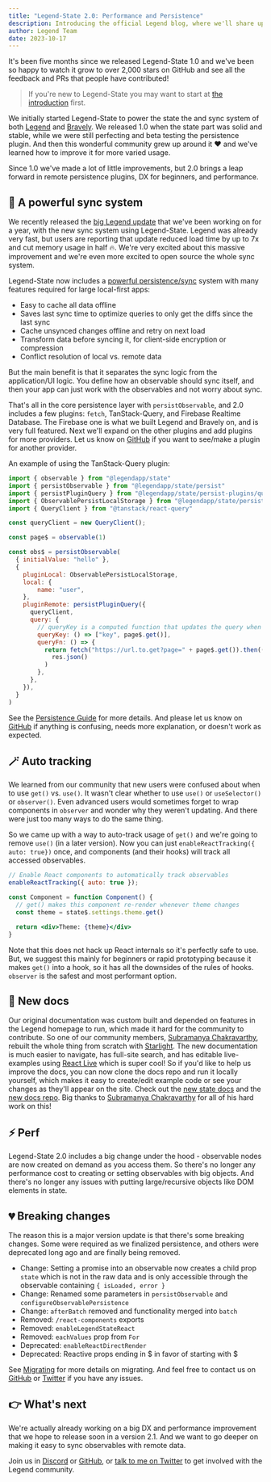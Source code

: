 ```yaml
---
title: "Legend-State 2.0: Performance and Persistence"
description: Introducing the official Legend blog, where we'll share updates, tutorials, and insights about Legend-State, Legend-Motion, and Legend-List.
author: Legend Team
date: 2023-10-17
---
```


It's been five months since we released Legend-State 1.0 and we've been so happy to watch it grow to over 2,000 stars on GitHub and see all the feedback and PRs that people have contributed!

> If you're new to Legend-State you may want to start at [the introduction](../state/v3) first.

We initially started Legend-State to power the state the and sync system of both [Legend](https://legendapp.com/) and [Bravely](https://www.bravely.io/). We released 1.0 when the state part was solid and stable, while we were still perfecting and beta testing the persistence plugin. And then this wonderful community grew up around it ❤️ and we've learned how to improve it for more varied usage.

Since 1.0 we've made a lot of little improvements, but 2.0 brings a leap forward in remote persistence plugins, DX for beginners, and performance.

## 💾 A powerful sync system

We recently released the [big Legend update](/blog/sync/) that we've been working on for a year, with the new sync system using Legend-State. Legend was already very fast, but users are reporting that update reduced load time by up to 7x and cut memory usage in half 🔥. We're very excited about this massive improvement and we're even more excited to open source the whole sync system.

Legend-State now includes a [powerful persistence/sync](../state/v2/guides/persistence) system with many features required for large local-first apps:

- Easy to cache all data offline
- Saves last sync time to optimize queries to only get the diffs since the last sync
- Cache unsynced changes offline and retry on next load
- Transform data before syncing it, for client-side encryption or compression
- Conflict resolution of local vs. remote data

But the main benefit is that it separates the sync logic from the application/UI logic. You define how an observable should sync itself, and then your app can just work with the observables and not worry about sync.

That's all in the core persistence layer with `persistObservable`, and 2.0 includes a few plugins: `fetch`, TanStack-Query, and Firebase Realtime Database. The Firebase one is what we built Legend and Bravely on, and is very full featured. Next we'll expand on the other plugins and add plugins for more providers. Let us know on [GitHub](https://github.com/LegendApp/legend-state/) if you want to see/make a plugin for another provider.

An example of using the TanStack-Query plugin:
```js
import { observable } from "@legendapp/state"
import { persistObservable } from "@legendapp/state/persist"
import { persistPluginQuery } from "@legendapp/state/persist-plugins/query"
import { ObservablePersistLocalStorage } from "@legendapp/state/persist-plugins/local-storage"
import { QueryClient } from "@tanstack/react-query"

const queryClient = new QueryClient();

const page$ = observable(1)

const obs$ = persistObservable(
  { initialValue: "hello" },
  {
    pluginLocal: ObservablePersistLocalStorage,
    local: {
        name: "user",
    },
    pluginRemote: persistPluginQuery({
      queryClient,
      query: {
        // queryKey is a computed function that updates the query when page$ changes
        queryKey: () => ["key", page$.get()],
        queryFn: () => {
          return fetch("https://url.to.get?page=" + page$.get()).then((res) =>
            res.json()
          )
        },
      },
    }),
  }
)
```

See the [Persistence Guide](https://preview.legend.pages.dev/open-source/state/guides/persistence/) for more details. And please let us know on [GitHub](https://www.legendapp.com/open-source/state) if anything is confusing, needs more explanation, or doesn't work as expected.

## 🪄 Auto tracking

We learned from our community that new users were confused about when to use `get()` vs. `use()`. It wasn't clear whether to use `use()` or `useSelector()` or `observer()`. Even advanced users would sometimes forget to wrap components in `observer` and wonder why they weren't updating. And there were just too many ways to do the same thing.

So we came up with a way to auto-track usage of `get()` and we're going to remove `use()` (in a later version). Now you can just `enableReactTracking({ auto: true})` once, and components (and their hooks) will track all accessed observables.

```jsx
// Enable React components to automatically track observables
enableReactTracking({ auto: true });

const Component = function Component() {
  // get() makes this component re-render whenever theme changes
  const theme = state$.settings.theme.get()

  return <div>Theme: {theme}</div>
}
```

Note that this does not hack up React internals so it's perfectly safe to use. But, we suggest this mainly for beginners or rapid prototyping because it makes `get()` into a hook, so it has all the downsides of the rules of hooks. `observer` is the safest and most performant option.

## 📖 New docs

Our original documentation was custom built and depended on features in the Legend homepage to run, which made it hard for the community to contribute. So one of our community members, [Subramanya Chakravarthy](https://twitter.com/chakrihacker), rebuilt the whole thing from scratch with [Starlight](https://starlight.astro.build/). The new documentation is much easier to navigate, has full-site search, and has editable live-examples using [React Live](https://github.com/FormidableLabs/react-live) which is super cool! So if you'd like to help us improve the docs, you can now clone the docs repo and run it locally yourself, which makes it easy to create/edit example code or see your changes as they'll appear on the site. Check out the [new state docs](https://www.legendapp.com/open-source/state) and the [new docs repo](https://github.com/LegendApp/legend-docs). Big thanks to [Subramanya Chakravarthy](https://twitter.com/chakrihacker) for all of his hard work on this!

## ⚡️ Perf

Legend-State 2.0 includes a big change under the hood - observable nodes are now created on demand as you access them. So there's no longer any performance cost to creating or setting observables with big objects. And there's no longer any issues with putting large/recursive objects like DOM elements in state.

## 💔 Breaking changes

The reason this is a major version update is that there's some breaking changes. Some were required as we finalized persistence, and others were deprecated long ago and are finally being removed.

- Change: Setting a promise into an observable now creates a child prop `state` which is not in the raw data and is only accessible through the observable containing `{ isLoaded, error }`
- Change: Renamed some parameters in `persistObservable` and `configureObservablePersistence`
- Change: `afterBatch` removed and functionality merged into `batch`
- Removed: `/react-components` exports
- Removed: `enableLegendStateReact`
- Removed: `eachValues` prop from `For`
- Deprecated: `enableReactDirectRender`
- Deprecated: Reactive props ending in $ in favor of starting with $

See [Migrating](https://www.legendapp.com/open-source/other/migrating/) for more details on migrating. And feel free to contact us on [GitHub](https://www.legendapp.com/open-source/state) or [Twitter](https://twitter.com/jmeistrich) if you have any issues.

## 👉 What's next

We're actually already working on a big DX and performance improvement that we hope to release soon in a version 2.1. And we want to go deeper on making it easy to sync observables with remote data.

Join us in [Discord](https://discord.gg/5CBaNtADNX) or [GitHub](https://www.legendapp.com/open-source/state), or [talk to me on Twitter](https://twitter.com/jmeistrich) to get involved with the Legend community.